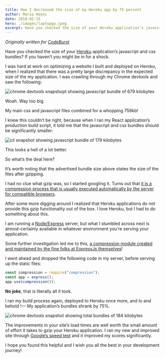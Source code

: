```yaml
---
title: How I decreased the size of my Heroku app by 75 percent
author: Mario Hoyos
date: 2018-02-15
hero: ./images/laptopga.jpeg
excerpt: Have you checked the size of your Heroku application’s javascript and css bundles? If you haven’t you might be in for a shock.
---
```


_Originally written for [CodeBurst](https://codeburst.io/how-i-decreased-the-size-of-my-heroku-app-by-75-1a4cf329b0ab)_

Have you checked the size of your [Heroku](https://heroku.com/) application’s javascript and css bundles? If you haven’t you might be in for a shock.

I was hard at work on optimizing a website I built and deployed on Heroku, when I realized that there was a pretty large discrepancy in the expected size of the my application. I was crawling through my Chrome devtools and saw the following:

<div className="Image__Small">
  <img
    src="./images/before-zip.png"
    title="chrome devtools snapshopt showing javascript bundle of 679 kilobytes"
    alt="chrome devtools snapshopt showing javascript bundle of 679 kilobytes"
  />
</div>

Woah. Way too big.

My main css and javascript files combined for a whopping 759kb!

I knew this couldn’t be right, because when I ran my React application’s production build script, it told me that the javascript and css bundles should be significantly smaller:

<div className="Image__Small">
  <img
    src="./images/after-zip.png"
    title="cli snapshot showing javascript bundle of 179 kilobytes"
    alt="cli snapshot showing javascript bundle of 179 kilobytes"
  />
</div>

This looks a hell of a lot better.

So what’s the deal here?

It’s worth noting that the advertised bundle size above states the size of the files after gzipping.

I had no clue what gzip was, so I started googling it. Turns out that [it is a compression process that is usually executed automatically by the server for compatible browsers](https://stackoverflow.com/questions/16691506/what-is-gzip-compression).

After some more digging around I realized that Heroku applications do not provide this gzip functionality out of the box. I love Heroku, but I had to do something about this.

I am running a [Node/Express](https://expressjs.com/) server, but what I stumbled across next is almost-certainly available in whatever environment you’re serving your application.

Some further investigation led me to this, [a compression module created and maintained by the fine folks at ExpressJs themselves](https://github.com/expressjs/compression)!

I went ahead and dropped the following code in my server, before serving up the static files:

```javascript
const compression = require("compression");
const app = express();
app.use(compression());
```

**No joke**, that is literally all it took.

I ran my build process again, deployed to Heroku once more, and lo and behold !— My application’s bundles shrank by 75%.

<div className="Image__Small">
  <img
    src="./images/browser-results.png"
    title="chrome devtools snapshot showing total bundles of 184 kilobytes"
    alt="chrome devtools snapshot showing total bundles of 184 kilobytes"
  />
</div>

The improvements in your site’s load times are well worth the small amount of effort it takes to gzip your Heroku application. I ran my new and improved site through [Google’s speed test](https://developers.google.com/speed/pagespeed/insights/) and it improved my scores significantly.

I hope you found this helpful and I wish you all the best in your development journey!
